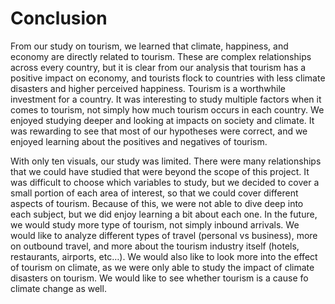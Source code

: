 # Conclusion

From our study on tourism, we learned that climate, happiness, and economy are directly related to tourism. These are complex relationships across every country, but it is clear from our analysis that tourism has a positive impact on economy, and tourists flock to countries with less climate disasters and higher perceived happiness. Tourism is a worthwhile investment for a country. It was interesting to study multiple factors when it comes to tourism, not simply how much tourism occurs in each country. We enjoyed studying deeper and looking at impacts on society and climate. It was rewarding to see that most of our hypotheses were correct, and we enjoyed learning about the positives and negatives of tourism.

With only ten visuals, our study was limited. There were many relationships that we could have studied that were beyond the scope of this project. It was difficult to choose which variables to study, but we decided to cover a small portion of each area of interest, so that we could cover different aspects of tourism. Because of this, we were not able to dive deep into each subject, but we did enjoy learning a bit about each one. In the future, we would study more type of tourism, not simply inbound arrivals. We would like to analyze different types of travel (personal vs business), more on outbound travel, and more about the tourism industry itself (hotels, restaurants, airports, etc...). We would also like to look more into the effect of tourism on climate, as we were only able to study the impact of climate disasters on tourism. We would like to see whether tourism is a cause fo climate change as well.
